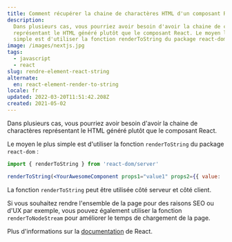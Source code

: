 ```yaml
---
title: Comment récupérer la chaine de charactères HTML d'un composant React
description:
  Dans plusieurs cas, vous pourriez avoir besoin d'avoir la chaine de charactère
  représentant le HTML généré plutôt que le composant React. Le moyen le plus
  simple est d'utiliser la fonction renderToString du package react-dom.
image: /images/nextjs.jpg
tags:
  - javascript
  - react
slug: rendre-element-react-string
alternate:
  en: react-element-render-to-string
locale: fr
updated: 2022-03-20T11:51:42.208Z
created: 2021-05-02
---
```


Dans plusieurs cas, vous pourriez avoir besoin d'avoir la chaine de charactères représentant le HTML généré plutôt que le composant React.

Le moyen le plus simple est d'utiliser la fonction `renderToString` du package `react-dom` :

```jsx
import { renderToString } from 'react-dom/server'

renderToString(<YourAwesomeComponent props1="value1" props2={{ value: '2' }} />)
```

La fonction `renderToString` peut être utilisée côté serveur et côté client.

Si vous souhaitez rendre l'ensemble de la page pour des raisons SEO ou d'UX par exemple, vous pouvez également utiliser la fonction `renderToNodeStream` pour améliorer le temps de chargement de la page.

Plus d'informations sur la [documentation](https://reactjs.org/docs/react-dom-server.html) de React.

